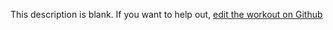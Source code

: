 
  This description is blank. If you want to help out, [edit the workout on Github](https://www.github.com/LiftArcade/exercises/blob/main/exercises/barbell-seated-overhead-triceps-extension-description.mdx)